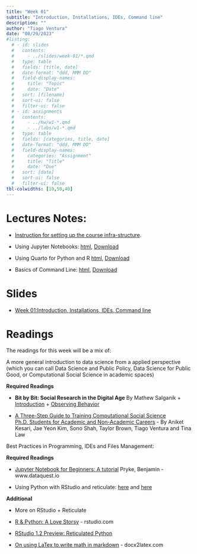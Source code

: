```yaml
---
title: "Week 01"
subtitle: "Introduction, Installations, IDEs, Command line"
description: ""
author: "Tiago Ventura"
date: "08/29/2023"
#listing:
  # - id: slides
  #   contents:
  #     - ../slides/week-01/*.qmd
  #   type: table
  #   fields: [title, date]
  #   date-format: "ddd, MMM DD"
  #   field-display-names:
  #     title: "Topic"
  #     date: "Date"
  #   sort: [filename]
  #   sort-ui: false
  #   filter-ui: false
  # - id: assignments
  #   contents:
  #     - ../hw/w1-*.qmd
  #     - ../labs/w1-*.qmd
  #   type: table
  #   fields: [categories, title, date]
  #   date-format: "ddd, MMM DD"
  #   field-display-names:
  #     categories: "Assignment"
  #     title: "Title"
  #     date: "Due"
  #   sort: [date]
  #   sort-ui: false
  #   filter-ui: false
tbl-colwidths: [10,50,40]
---
```


# Lectures Notes:

-   [Instruction for setting up the course infra-structure](/lecture_notes/week-01/course_infrastructure.html).

-   Using Jupyter Notebooks: [html](/lecture_notes/week-01/_using-jupyter-notebooks.html), <a href="/lecture_notes/week-01/_using-jupyter-notebooks.ipynb" download> Download </a>

-   Using Quarto for Python and R [html](/lecture_notes/week-01/intro-to-quarto.html), <a href="/lecture_notes/week-01/intro-to-quarto.qmd" download> Download </a>

-   Basics of Command Line: [html](/lecture_notes/week-01/_basics_of_cmd.html), <a href="/lecture_notes/week-01/_basics_of_cmd.ipynb" download> Download </a>

# Slides

-   [Week 01:Introduction, Installations, IDEs, Command line](/slides/week-1.html)

# Readings

The readings for this week will be a mix of:

A more general introduction to data science from a applied perspective (which you can call Data Science and Public Policy, Data Science for Public Good, or Computational Social Science in academic spaces)

**Required Readings** 

- **Bit by Bit: Social Research in the Digital Age** By Mathew Salganik + [Introduction](https://www.bitbybitbook.com/en/1st-ed/introduction/) + [Observing Behavior](https://www.bitbybitbook.com/en/1st-ed/observing-behavior/) 

- [A Three-Step Guide to Training Computational Social Science Ph.D. Students for Academic and Non-Academic Careers](https://osf.io/preprints/socarxiv/kgjn2/) - By Aniket Kesari, Jae Yeon Kim, Sono Shah, Taylor Brown, Tiago Ventura and Tina Law

Best Practices in Programming, IDEs and Files Management:

**Required Readings** 

- [Jupyter Notebook for Beginners: A tutorial](https://www.dataquest.io/blog/jupyter-notebook-tutorial/) Pryke, Benjamin - www.dataquest.io 

- Using Python with RStudio and reticulate: [here](https://docs.rstudio.com/tutorials/user/using-python-with-rstudio-and-reticulate/) and [here](https://support.posit.co/hc/en-us/articles/360023654474-Installing-and-Configuring-Python-with-RStudio)

**Additional**

-   More on RStudio + Reticulate 

  + [R & Python: A Love Storsy](https://rstudio.com/solutions/r-and-python/) - rstudio.com 

  + [RStudio 1.2 Preview: Reticulated Python](https://blog.rstudio.com/2018/10/09/rstudio-1-2-preview-reticulated-python/) 

- [On using LaTex to write math in markdown](https://docx2latex.com/tutorials/Mathematical-equations-LaTeX.html) - docx2latex.com
